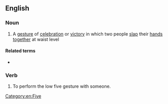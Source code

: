 ==English==

===Noun===
{{en-noun}}

# A [[gesture]] of [[celebration]] or [[victory]] in which two people [[slap]] their [[hand]]s [[together]] at waist level

====Related terms====
* {{l|en|high five}}

===Verb===
{{en-verb}}

# To perform the low five gesture with someone.

[[Category:en:Five]]